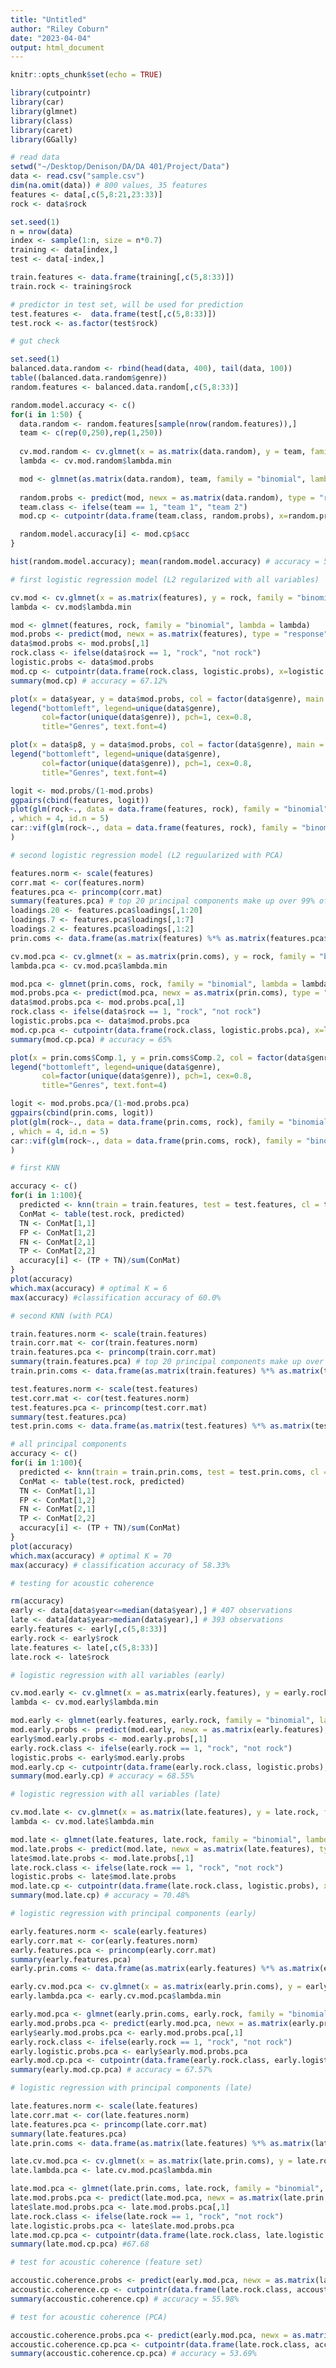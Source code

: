 ```yaml
---
title: "Untitled"
author: "Riley Coburn"
date: "2023-04-04"
output: html_document
---
```


```r
knitr::opts_chunk$set(echo = TRUE)
```

```r
library(cutpointr)
library(car)
library(glmnet)
library(class)
library(caret)
library(GGally)
```

```r
# read data
setwd("~/Desktop/Denison/DA/DA 401/Project/Data")
data <- read.csv("sample.csv")
dim(na.omit(data)) # 800 values, 35 features
features <- data[,c(5,8:21,23:33)]
rock <- data$rock

set.seed(1)
n = nrow(data)
index <- sample(1:n, size = n*0.7)
training <- data[index,]
test <- data[-index,]

train.features <- data.frame(training[,c(5,8:33)]) 
train.rock <- training$rock

# predictor in test set, will be used for prediction
test.features <-  data.frame(test[,c(5,8:33)])
test.rock <- as.factor(test$rock)
```

```r
# gut check

set.seed(1)
balanced.data.random <- rbind(head(data, 400), tail(data, 100))
table((balanced.data.random$genre))
random.features <- balanced.data.random[,c(5,8:33)]

random.model.accuracy <- c()
for(i in 1:50) {
  data.random <- random.features[sample(nrow(random.features)),]
  team <- c(rep(0,250),rep(1,250))
  
  cv.mod.random <- cv.glmnet(x = as.matrix(data.random), y = team, family = "binomial", type.measure = "class")
  lambda <- cv.mod.random$lambda.min

  mod <- glmnet(as.matrix(data.random), team, family = "binomial", lambda = lambda)
  
  random.probs <- predict(mod, newx = as.matrix(data.random), type = "response")
  team.class <- ifelse(team == 1, "team 1", "team 2")
  mod.cp <- cutpointr(data.frame(team.class, random.probs), x=random.probs, class = team.class, method = maximize_metric, metric = accuracy)

  random.model.accuracy[i] <- mod.cp$acc
}

hist(random.model.accuracy); mean(random.model.accuracy) # accuracy = 58.92%
```

```r
# first logistic regression model (L2 regularized with all variables)

cv.mod <- cv.glmnet(x = as.matrix(features), y = rock, family = "binomial", type.measure = "class")
lambda <- cv.mod$lambda.min

mod <- glmnet(features, rock, family = "binomial", lambda = lambda)
mod.probs <- predict(mod, newx = as.matrix(features), type = "response")
data$mod.probs <- mod.probs[,1]
rock.class <- ifelse(data$rock == 1, "rock", "not rock")
logistic.probs <- data$mod.probs
mod.cp <- cutpointr(data.frame(rock.class, logistic.probs), x=logistic.probs, class = rock.class, method = maximize_metric, metric = accuracy)
summary(mod.cp) # accuracy = 67.12%

plot(x = data$year, y = data$mod.probs, col = factor(data$genre), main = "Predicted Probability of Rock Music by Release Year", xlab = "Year", ylab = "Precicted Probabilty of Rock")
legend("bottomleft", legend=unique(data$genre),
       col=factor(unique(data$genre)), pch=1, cex=0.8,
       title="Genres", text.font=4)

plot(x = data$p8, y = data$mod.probs, col = factor(data$genre), main = "Predicted Probability of Rock Music by 8th Pitch Class", xlab = "Pitch Class 8", ylab = "Precicted Probabilty of Rock")
legend("bottomleft", legend=unique(data$genre),
       col=factor(unique(data$genre)), pch=1, cex=0.8,
       title="Genres", text.font=4)

logit <- mod.probs/(1-mod.probs)
ggpairs(cbind(features, logit))
plot(glm(rock~., data = data.frame(features, rock), family = "binomial")
, which = 4, id.n = 5)
car::vif(glm(rock~., data = data.frame(features, rock), family = "binomial")
)
```

```r
# second logistic regression model (L2 reguularized with PCA)

features.norm <- scale(features)
corr.mat <- cor(features.norm)
features.pca <- princomp(corr.mat)
summary(features.pca) # top 20 principal components make up over 99% of variance, top 7 over 80%, and first two almost 50%
loadings.20 <- features.pca$loadings[,1:20]
loadings.7 <- features.pca$loadings[,1:7]
loadings.2 <- features.pca$loadings[,1:2]
prin.coms <- data.frame(as.matrix(features) %*% as.matrix(features.pca$loadings))

cv.mod.pca <- cv.glmnet(x = as.matrix(prin.coms), y = rock, family = "binomial", type.measure = "class")
lambda.pca <- cv.mod.pca$lambda.min

mod.pca <- glmnet(prin.coms, rock, family = "binomial", lambda = lambda.pca)
mod.probs.pca <- predict(mod.pca, newx = as.matrix(prin.coms), type = "response")
data$mod.probs.pca <- mod.probs.pca[,1]
rock.class <- ifelse(data$rock == 1, "rock", "not rock")
logistic.probs.pca <- data$mod.probs.pca
mod.cp.pca <- cutpointr(data.frame(rock.class, logistic.probs.pca), x=logistic.probs.pca, class = rock.class, method = maximize_metric, metric = accuracy)
summary(mod.cp.pca) # accuracy = 65%

plot(x = prin.coms$Comp.1, y = prin.coms$Comp.2, col = factor(data$genre), main = "Spotify Music by its first two principal components", xlab = "Pincipal Component 1", ylab = "Principal Componenet 2")
legend("bottomleft", legend=unique(data$genre),
       col=factor(unique(data$genre)), pch=1, cex=0.8,
       title="Genres", text.font=4)

logit <- mod.probs.pca/(1-mod.probs.pca)
ggpairs(cbind(prin.coms, logit))
plot(glm(rock~., data = data.frame(prin.coms, rock), family = "binomial")
, which = 4, id.n = 5)
car::vif(glm(rock~., data = data.frame(prin.coms, rock), family = "binomial")
)
```

```r
# first KNN

accuracy <- c()
for(i in 1:100){
  predicted <- knn(train = train.features, test = test.features, cl = train.rock, k = i)
  ConMat <- table(test.rock, predicted)
  TN <- ConMat[1,1]
  FP <- ConMat[1,2]
  FN <- ConMat[2,1]
  TP <- ConMat[2,2]
  accuracy[i] <- (TP + TN)/sum(ConMat)
}
plot(accuracy)
which.max(accuracy) # optimal K = 6
max(accuracy) #classification accuracy of 60.0%
```

```r
# second KNN (with PCA)

train.features.norm <- scale(train.features)
train.corr.mat <- cor(train.features.norm)
train.features.pca <- princomp(train.corr.mat)
summary(train.features.pca) # top 20 principal components make up over 99% of variance and first two almost 50%
train.prin.coms <- data.frame(as.matrix(train.features) %*% as.matrix(train.features.pca$loadings))

test.features.norm <- scale(test.features)
test.corr.mat <- cor(test.features.norm)
test.features.pca <- princomp(test.corr.mat)
summary(test.features.pca) 
test.prin.coms <- data.frame(as.matrix(test.features) %*% as.matrix(test.features.pca$loadings))

# all principal components
accuracy <- c()
for(i in 1:100){
  predicted <- knn(train = train.prin.coms, test = test.prin.coms, cl = train.rock, k = i)
  ConMat <- table(test.rock, predicted)
  TN <- ConMat[1,1]
  FP <- ConMat[1,2]
  FN <- ConMat[2,1]
  TP <- ConMat[2,2]
  accuracy[i] <- (TP + TN)/sum(ConMat)
}
plot(accuracy)
which.max(accuracy) # optimal K = 70
max(accuracy) # classification accuracy of 58.33%
```

```r
# testing for acoustic coherence 

rm(accuracy)
early <- data[data$year<=median(data$year),] # 407 observations
late <- data[data$year>median(data$year),] # 393 observations
early.features <- early[,c(5,8:33)]
early.rock <- early$rock
late.features <- late[,c(5,8:33)]
late.rock <- late$rock

# logistic regression with all variables (early)

cv.mod.early <- cv.glmnet(x = as.matrix(early.features), y = early.rock, family = "binomial", type.measure = "class")
lambda <- cv.mod.early$lambda.min

mod.early <- glmnet(early.features, early.rock, family = "binomial", lambda = lambda)
mod.early.probs <- predict(mod.early, newx = as.matrix(early.features), type = "response")
early$mod.early.probs <- mod.early.probs[,1]
early.rock.class <- ifelse(early.rock == 1, "rock", "not rock")
logistic.probs <- early$mod.early.probs
mod.early.cp <- cutpointr(data.frame(early.rock.class, logistic.probs), x=logistic.probs, class = early.rock.class, method = maximize_metric, metric = accuracy)
summary(mod.early.cp) # accuracy = 68.55%

# logistic regression with all variables (late)

cv.mod.late <- cv.glmnet(x = as.matrix(late.features), y = late.rock, family = "binomial", type.measure = "class")
lambda <- cv.mod.late$lambda.min

mod.late <- glmnet(late.features, late.rock, family = "binomial", lambda = lambda)
mod.late.probs <- predict(mod.late, newx = as.matrix(late.features), type = "response")
late$mod.late.probs <- mod.late.probs[,1]
late.rock.class <- ifelse(late.rock == 1, "rock", "not rock")
logistic.probs <- late$mod.late.probs
mod.late.cp <- cutpointr(data.frame(late.rock.class, logistic.probs), x=logistic.probs, class = late.rock.class, method = maximize_metric, metric = accuracy)
summary(mod.late.cp) # accuracy = 70.48%

# logistic regression with principal components (early)

early.features.norm <- scale(early.features)
early.corr.mat <- cor(early.features.norm)
early.features.pca <- princomp(early.corr.mat)
summary(early.features.pca) 
early.prin.coms <- data.frame(as.matrix(early.features) %*% as.matrix(early.features.pca$loadings))

early.cv.mod.pca <- cv.glmnet(x = as.matrix(early.prin.coms), y = early.rock, family = "binomial", type.measure = "class")
early.lambda.pca <- early.cv.mod.pca$lambda.min

early.mod.pca <- glmnet(early.prin.coms, early.rock, family = "binomial", lambda = early.lambda.pca)
early.mod.probs.pca <- predict(early.mod.pca, newx = as.matrix(early.prin.coms), type = "response")
early$early.mod.probs.pca <- early.mod.probs.pca[,1]
early.rock.class <- ifelse(early.rock == 1, "rock", "not rock")
early.logistic.probs.pca <- early$early.mod.probs.pca
early.mod.cp.pca <- cutpointr(data.frame(early.rock.class, early.logistic.probs.pca), x=early.logistic.probs.pca, class = early.rock.class, method = maximize_metric, metric = accuracy)
summary(early.mod.cp.pca) # accuracy = 67.57%

# logistic regression with principal components (late)

late.features.norm <- scale(late.features)
late.corr.mat <- cor(late.features.norm)
late.features.pca <- princomp(late.corr.mat)
summary(late.features.pca) 
late.prin.coms <- data.frame(as.matrix(late.features) %*% as.matrix(late.features.pca$loadings))

late.cv.mod.pca <- cv.glmnet(x = as.matrix(late.prin.coms), y = late.rock, family = "binomial", type.measure = "class")
late.lambda.pca <- late.cv.mod.pca$lambda.min

late.mod.pca <- glmnet(late.prin.coms, late.rock, family = "binomial", lambda = late.lambda.pca)
late.mod.probs.pca <- predict(late.mod.pca, newx = as.matrix(late.prin.coms), type = "response")
late$late.mod.probs.pca <- late.mod.probs.pca[,1]
late.rock.class <- ifelse(late.rock == 1, "rock", "not rock")
late.logistic.probs.pca <- late$late.mod.probs.pca
late.mod.cp.pca <- cutpointr(data.frame(late.rock.class, late.logistic.probs.pca), x=late.logistic.probs.pca, class = late.rock.class, method = maximize_metric, metric = accuracy)
summary(late.mod.cp.pca) #67.68

# test for acoustic coherence (feature set)

accoustic.coherence.probs <- predict(early.mod.pca, newx = as.matrix(late.features), type = "response")
accoustic.coherence.cp <- cutpointr(data.frame(late.rock.class, accoustic.coherence.probs), x=accoustic.coherence.probs, class = late.rock.class, method = maximize_metric, metric = accuracy)
summary(accoustic.coherence.cp) # accuracy = 55.98%

# test for acoustic coherence (PCA)

accoustic.coherence.probs.pca <- predict(early.mod.pca, newx = as.matrix(late.prin.coms), type = "response")
accoustic.coherence.cp.pca <- cutpointr(data.frame(late.rock.class, accoustic.coherence.probs.pca), x=accoustic.coherence.probs.pca, class = late.rock.class, method = maximize_metric, metric = accuracy)
summary(accoustic.coherence.cp.pca) # accuracy = 53.69%
```


